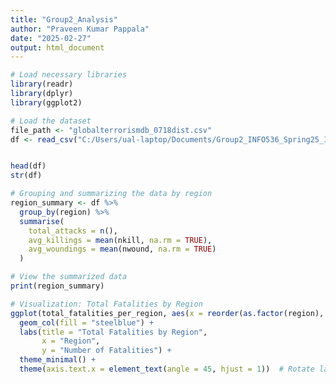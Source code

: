 ```yaml
---
title: "Group2_Analysis"
author: "Praveen Kumar Pappala"
date: "2025-02-27"
output: html_document
---
```


```r

# Load necessary libraries
library(readr)
library(dplyr)
library(ggplot2)

# Load the dataset
file_path <- "globalterrorismdb_0718dist.csv"
df <- read_csv("C:/Users/ual-laptop/Documents/Group2_INFO536_Spring25_InclassDataChallenge/GTDdata/globalterrorismdb_0718dist.csv")


head(df)
str(df)

# Grouping and summarizing the data by region
region_summary <- df %>%
  group_by(region) %>%
  summarise(
    total_attacks = n(),
    avg_killings = mean(nkill, na.rm = TRUE),
    avg_woundings = mean(nwound, na.rm = TRUE)
  )

# View the summarized data
print(region_summary)

```

```r
# Visualization: Total Fatalities by Region
ggplot(total_fatalities_per_region, aes(x = reorder(as.factor(region), -nkill), y = nkill)) +
  geom_col(fill = "steelblue") +
  labs(title = "Total Fatalities by Region",
       x = "Region",
       y = "Number of Fatalities") +
  theme_minimal() +
  theme(axis.text.x = element_text(angle = 45, hjust = 1))  # Rotate labels for better readability

```

